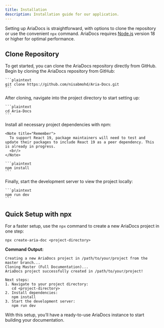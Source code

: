 ```yaml
---
title: Installation
description: Installation guide for our application.
---
```


Setting up AriaDocs is straightforward, with options to clone the repository or use the convenient `npx` command. AriaDocs requires [Node.js](https://nodejs.org/) version 18 or higher for optimal performance.

## Clone Repository
To get started, you can clone the AriaDocs repository directly from GitHub. 
<Stepper>
  <StepperItem title="Step 1: Clone the AriaDocs Repository">
    Begin by cloning the AriaDocs repository from GitHub:

    ```plaintext
    git clone https://github.com/nisabmohd/Aria-Docs.git
    ```
  </StepperItem>

  <StepperItem title="Step 2: Access the Project Directory">
    After cloning, navigate into the project directory to start setting up:

    ```plaintext
    cd Aria-Docs
    ```
  </StepperItem>

  <StepperItem title="Step 3: Install Required Dependencies">
    Install all necessary project dependencies with npm:

    <Note title="Remember">
      To support React 19, package maintainers will need to test and update their packages to include React 19 as a peer dependency. This is already in progress.
      <br/>
    </Note>

    ```plaintext
    npm install
    ```
  </StepperItem>

  <StepperItem title="Step 4: Launch the Development Server">
    Finally, start the development server to view the project locally:

    ```plaintext
    npm run dev
    ```
  </StepperItem>
</Stepper>

## Quick Setup with npx

For a faster setup, use the `npx` command to create a new AriaDocs project in one step:

```plaintext
npx create-aria-doc <project-directory>
```

**Command Output:**

```plaintext
Creating a new AriaDocs project in /path/to/your/project from the master branch...
Cloning Master (Full Documentation)...
AriaDocs project successfully created in /path/to/your/project!

Next steps:
1. Navigate to your project directory:
   cd <project-directory>
2. Install dependencies:
   npm install
3. Start the development server:
   npm run dev
```

With this setup, you’ll have a ready-to-use AriaDocs instance to start building your documentation.